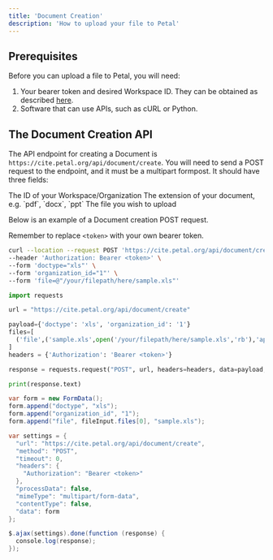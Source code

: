 ```yaml
---
title: 'Document Creation'
description: 'How to upload your file to Petal'
---
```


## Prerequisites

Before you can upload a file to Petal, you will need:
1. Your bearer token and desired Workspace ID. They can be obtained as described [here](/intro/credentials).
2. Software that can use APIs, such as cURL or Python.

## The Document Creation API

The API endpoint for creating a Document is `https://cite.petal.org/api/document/create`. You will need to send a POST request to the endpoint, and it must be a multipart formpost. It should have three fields:

<ParamField path="organization_id" type="integer">
  The ID of your Workspace/Organization
</ParamField>
<ParamField path="doctype" type="string">
  The extension of your document, e.g. `pdf`, `docx`, `ppt`
</ParamField>
<ParamField path="file" type="binary">
  The file you wish to upload
</ParamField>

Below is an example of a Document creation POST request.

<Note>Remember to replace `<token>` with your own bearer token.</Note>

<CodeGroup>

```bash cURL
curl --location --request POST 'https://cite.petal.org/api/document/create' \
--header 'Authorization: Bearer <token>' \
--form 'doctype="xls"' \
--form 'organization_id="1"' \
--form 'file=@"/your/filepath/here/sample.xls"'
```

```python Python
import requests

url = "https://cite.petal.org/api/document/create"

payload={'doctype': 'xls', 'organization_id': '1'}
files=[
  ('file',('sample.xls',open('/your/filepath/here/sample.xls','rb'),'application/vnd.ms-excel'))
]
headers = {'Authorization': 'Bearer <token>'}

response = requests.request("POST", url, headers=headers, data=payload, files=files)

print(response.text)

```

```java JavaScript
var form = new FormData();
form.append("doctype", "xls");
form.append("organization_id", "1");
form.append("file", fileInput.files[0], "sample.xls");

var settings = {
  "url": "https://cite.petal.org/api/document/create",
  "method": "POST",
  "timeout": 0,
  "headers": {
    "Authorization": "Bearer <token>"
  },
  "processData": false,
  "mimeType": "multipart/form-data",
  "contentType": false,
  "data": form
};

$.ajax(settings).done(function (response) {
  console.log(response);
});
```

</CodeGroup>

